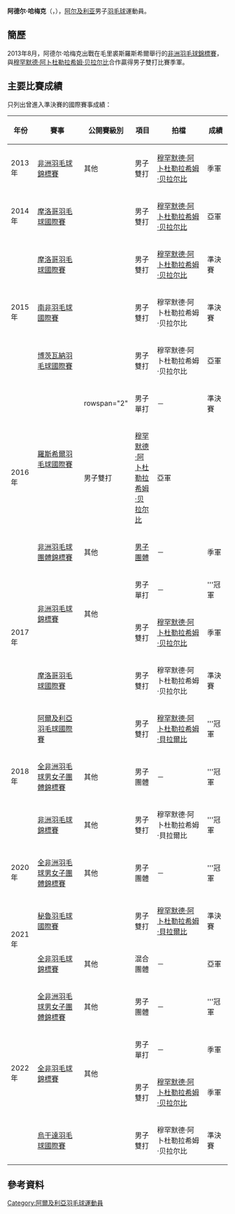 {{noteTA|G1=Badminton}}
{{Infobox 羽球選手
| playername              = 阿德尔·哈梅克<br/>{{lang|en|Adel Hamek}}
| image                   = 
| size                    = 
| caption                 = 
| birth_name              = 
| date_of_birth           = {{birth_date_and_age|1992|10|25}}
| place_of_birth          = 
| height                  = 
| weight                  = 
| event                   = 男子單打、男子雙打、混合雙打
| country                 = {{ALG}}
| years_active            = 
| handedness              = 
| coach                   = 
| highest_ranking         = 第114位（男雙-[[穆罕默德·阿卜杜勒拉希姆·贝拉尔比|贝拉尔比]]）
| date_of_highest_ranking = 2015年2月4日 <ref name="ranking">{{en}}[http://bwfcontent.tournamentsoftware.com/ranking/player.aspx?id=10610&player=163745 BWF World Ranking - Ranking of Adel HAMEK (98896)]</ref>
| current_ranking         = 第279位（男單）<br/>第114位（男雙-[[穆罕默德·阿卜杜勒拉希姆·贝拉尔比|贝拉尔比]]）<br/>第1388位（男雙-[[Yacoub_Benadda|Benadda]]）<br/>第578位（混雙-[[Baya_Nesrine|Nesrine]]）
| date_of_current_ranking = 2016年2月2日 <ref>{{en}}[http://bwfcontent.tournamentsoftware.com/ranking/category.aspx?id=10610&category=472 BWF World Ranking - BWF世界排名榜 (2/2/2016) - Men's singles]</ref><ref>{{en}}[http://bwfcontent.tournamentsoftware.com/ranking/category.aspx?id=10610&category=474 BWF World Ranking - BWF世界排名榜 (2/2/2016) - Men's doubles]</ref><ref>{{en}}[http://bwfcontent.tournamentsoftware.com/ranking/category.aspx?id=10610&category=476 BWF World Ranking - BWF世界排名榜 (2/2/2016) - Mixed doubles]</ref>
| played                  = 18勝–20負（男單）<br/>23勝–20負（男雙）<br/>3勝–5負（混雙）
| titles                  = 
| bwf_profile             = 547CF118-7CF5-413B-86B1-DB3804A830E9
| bwf_id                  = 98896
| updated                 = 2015年2月4日
}}
{{MedalTableTop|width=286px}}
{{MedalSport | 男子[[羽毛球|羽毛球]]}}
{{MedalCountry | {{ALG}}}}
{{MedalCompetition | [[非洲羽毛球錦標賽|非洲羽毛球錦標賽]]}}
{{MedalBronze| [[2013年非洲羽毛球錦標賽|2013年 羅斯希爾]] | 男子雙打 }}
{{MedalGold  | [[2017年非洲羽毛球錦標賽|2017年 伯諾尼]] | 男子單打 }}
{{MedalBronze| [[2017年非洲羽毛球錦標賽|2017年 伯諾尼]] | 男子雙打 }}
{{MedalGold  | [[2018年非洲羽毛球錦標賽|2018年 阿爾及爾]] | 男子雙打 }}
{{MedalSilver| [[2021年全非羽毛球錦標賽|2021年 坎帕拉]] | 混合團體 }}
{{MedalBronze| [[2022年全非羽毛球錦標賽|2022年 坎帕拉]] | 男子單打 }}
{{MedalBronze| [[2022年全非羽毛球錦標賽|2022年 坎帕拉]] | 男子雙打 }}
{{MedalCompetition | [[全非洲羽毛球男女子團體錦標賽|全非洲羽毛球男女子團體錦標賽]]}}
{{MedalBronze| [[2016年非洲羽毛球團體錦標賽|2016年 羅斯希爾]] | [[2016年非洲羽毛球團體錦標賽男子團體比賽|男子團體]] }}
{{MedalGold  | [[2018年全非洲羽毛球男女子團體錦標賽|2018年 阿爾及爾]] | 男子團體 }}
{{MedalGold  | [[2020年全非洲羽毛球男女子團體錦標賽|2020年 開羅]] | 男子團體 }}
{{MedalGold  | [[2022年全非洲羽毛球男女子團體錦標賽|2022年 坎帕拉]] | 男子團體 }}
{{MedalBottom}}
'''阿德尔·哈梅克'''（{{lang-en|Adel Hamek}}，{{bd|1992年|10月25日||}}），[[阿尔及利亚|阿尔及利亚]]男子[[羽毛球|羽毛球]]運動員。

==簡歷==
2013年8月，阿德尔·哈梅克出戰在毛里裘斯羅斯希爾舉行的[[2013年非洲羽毛球錦標賽|非洲羽毛球錦標賽]]，與[[穆罕默德·阿卜杜勒拉希姆·贝拉尔比|穆罕默德·阿卜杜勒拉希姆·贝拉尔比]]合作贏得男子雙打比賽季軍。

==主要比賽成績==
只列出曾進入準決賽的國際賽事成績：
{| class=wikitable style="text-align:center; font-size:small;" 
!width="50"|年份
!width="190"|賽事
!width="80"|公開賽級別
!width="60"|項目
!width="210"|拍檔
!width="50"|成績
|-
!rowspan="1"|2013年
|[[2013年非洲羽毛球錦標賽|非洲羽毛球錦標賽]]
|其他
|男子雙打
|[[穆罕默德·阿卜杜勒拉希姆·贝拉尔比|穆罕默德·阿卜杜勒拉希姆·贝拉尔比]]
|bgcolor="#b8860b"|季軍
|-
!rowspan="1"|2014年
|[[2014年摩洛哥羽毛球國際賽|摩洛哥羽毛球國際賽]]
|{{BWFIS}}
|男子雙打
|[[穆罕默德·阿卜杜勒拉希姆·贝拉尔比|穆罕默德·阿卜杜勒拉希姆·贝拉尔比]]
|bgcolor="silver"|亞軍
|-
!rowspan="3"|2015年
|[[2015年摩洛哥羽毛球國際賽|摩洛哥羽毛球國際賽]]
|{{BWFIS}}
|男子雙打
|[[穆罕默德·阿卜杜勒拉希姆·贝拉尔比|穆罕默德·阿卜杜勒拉希姆·贝拉尔比]]
|bgcolor="#b8860b"|準決賽
|-
|[[2015年南非羽毛球國際賽|南非羽毛球國際賽]]
|{{BWFIS}}
|男子雙打
|穆罕默德·阿卜杜勒拉希姆·贝拉尔比
|bgcolor="#b8860b"|準決賽
|-
|[[2015年博茨瓦納羽毛球國際賽|博茨瓦納羽毛球國際賽]]
|{{BWFIS}}
|男子雙打
|穆罕默德·阿卜杜勒拉希姆·贝拉尔比
|bgcolor="silver"|亞軍
|-
!rowspan="3"|2016年
|rowspan="2"|[[2016年羅斯希爾羽毛球國際賽|羅斯希爾羽毛球國際賽]]
|rowspan="2" {{BWFFS}}
|男子單打
|－
|bgcolor="#b8860b"|準決賽
|-
|男子雙打
|[[穆罕默德·阿卜杜勒拉希姆·贝拉尔比|穆罕默德·阿卜杜勒拉希姆·贝拉尔比]]
|bgcolor="silver"|亞軍
|-
|[[2016年非洲羽毛球團體錦標賽|非洲羽毛球團體錦標賽]]
|其他
|[[2016年非洲羽毛球團體錦標賽男子團體比賽|男子團體]]
|－
|bgcolor="#b8860b"|季軍
|-
!rowspan="3"|2017年
|rowspan="2"|[[2017年非洲羽毛球錦標賽|非洲羽毛球錦標賽]]
|rowspan="2"|其他
|男子單打
|－
|bgcolor="gold"|'''冠軍
|-
|男子雙打
|[[穆罕默德·阿卜杜勒拉希姆·贝拉尔比|穆罕默德·阿卜杜勒拉希姆·贝拉尔比]]
|bgcolor="#b8860b"|季軍
|-
|[[2017年摩洛哥羽毛球國際賽|摩洛哥羽毛球國際賽]]
|{{BWFIS}}
|男子雙打
|穆罕默德·阿卜杜勒拉希姆·贝拉尔比
|bgcolor="#b8860b"|準決賽
|-
!rowspan="3"|2018年
|[[2018年阿爾及利亞羽毛球國際賽|阿爾及利亞羽毛球國際賽]]
|{{BWFFS}}
|男子雙打
|[[穆罕默德·阿卜杜勒拉希姆·貝拉爾比|穆罕默德·阿卜杜勒拉希姆·貝拉爾比]]
|bgcolor="gold"|'''冠軍
|-
|[[2018年全非洲羽毛球男女子團體錦標賽|全非洲羽毛球男女子團體錦標賽]]
|其他
|男子團體
|－
|bgcolor="gold"|'''冠軍
|-
|[[2018年非洲羽毛球錦標賽|非洲羽毛球錦標賽]]
|其他
|男子雙打
|穆罕默德·阿卜杜勒拉希姆·貝拉爾比
|bgcolor="gold"|'''冠軍
|-
!rowspan="1"|2020年
|[[2020年全非洲羽毛球男女子團體錦標賽|全非洲羽毛球男女子團體錦標賽]]
|其他
|男子團體
|－
|bgcolor="gold"|'''冠軍
|-
!rowspan="2"|2021年
|[[2021年秘魯羽毛球國際賽|秘魯羽毛球國際賽]]
|{{BWFIS}}
|男子雙打
|[[穆罕默德·阿卜杜勒拉希姆·貝拉爾比|穆罕默德·阿卜杜勒拉希姆·貝拉爾比]]
|bgcolor="#b8860b"|準決賽
|-
|[[2021年全非羽毛球錦標賽|全非羽毛球錦標賽]]
|其他
|混合團體
|－
|bgcolor="silver"|亞軍
|-
!rowspan="4"|2022年
|[[2022年全非洲羽毛球男女子團體錦標賽|全非洲羽毛球男女子團體錦標賽]]
|其他
|男子團體
|－
|bgcolor="gold"|'''冠軍
|-
|rowspan="2"|[[2022年全非羽毛球錦標賽|全非羽毛球錦標賽]]
|rowspan="2"|其他
|男子單打
|－
|bgcolor="#b8860b"|季軍
|-
|男子雙打
|[[穆罕默德·阿卜杜勒拉希姆·贝拉尔比|穆罕默德·阿卜杜勒拉希姆·贝拉尔比]]
|bgcolor="#b8860b"|季軍
|-
|[[2022年烏干達羽毛球國際賽|烏干達羽毛球國際賽]]
|{{BWFIC}}
|男子雙打
|穆罕默德·阿卜杜勒拉希姆·贝拉尔比
|bgcolor="#b8860b"|準決賽
|}
{{BWF賽事級別索引}}

==參考資料==
{{Reflist}}

{{DEFAULTSORT:Hamek, Adel}}
[[Category:阿爾及利亞羽毛球運動員|Category:阿爾及利亞羽毛球運動員]]